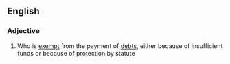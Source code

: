 ==English==

===Adjective===
{{wikipedia}}
{{en-adj|pos=[[judgement]] [[proof]]|-}}

# {{legal|of a defendant}} Who is [[exempt]] from the payment of [[debt]]s, either because of insufficient funds or because of protection by statute